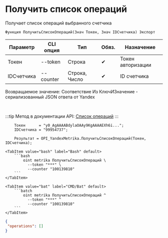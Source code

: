 ﻿---
sidebar_position: 1
---


# Получить список операций
 Получает список операций выбранного счетчика



`Функция ПолучитьСписокОпераций(Знач Токен, Знач IDСчетчика) Экспорт`

  | Параметр | CLI опция | Тип | Обяз. | Назначение |
  |-|-|-|-|-|
  | Токен | --token | Строка | &#x2714; | Токен авторизации |
  | IDСчетчика | --counter | Строка, Число | &#x2714; | ID счетчика |

  
  Возвращаемое значение:   Соответствие Из КлючИЗначение - сериализованный JSON ответа от Yandex

<br/>

:::tip
Метод в документации API: [Список операций](https://yandex.ru/dev/metrika/ru/management/openapi/operation/operations)
:::
<br/>



```bsl title="Пример использования для 1С:Предприятие/OneScript"
    Токен      = "y0_AgAAAABdylaOAAy9KgAAAAEXh6i...";
    IDСчетчика = "99954737";

    Результат = OPI_YandexMetrika.ПолучитьСписокОпераций(Токен, IDСчетчика);
```
    

 <Tabs>
  
    <TabItem value="bash" label="Bash" default>
        ```bash
            oint metrika ПолучитьСписокОпераций \
              --token "***" \
              --counter "100139810"
        ```
    </TabItem>
  
    <TabItem value="bat" label="CMD/Bat" default>
        ```batch
            oint metrika ПолучитьСписокОпераций ^
              --token "***" ^
              --counter "100139810"
        ```
    </TabItem>
</Tabs>


```json title="Результат"
{
 "operations": []
}
```
